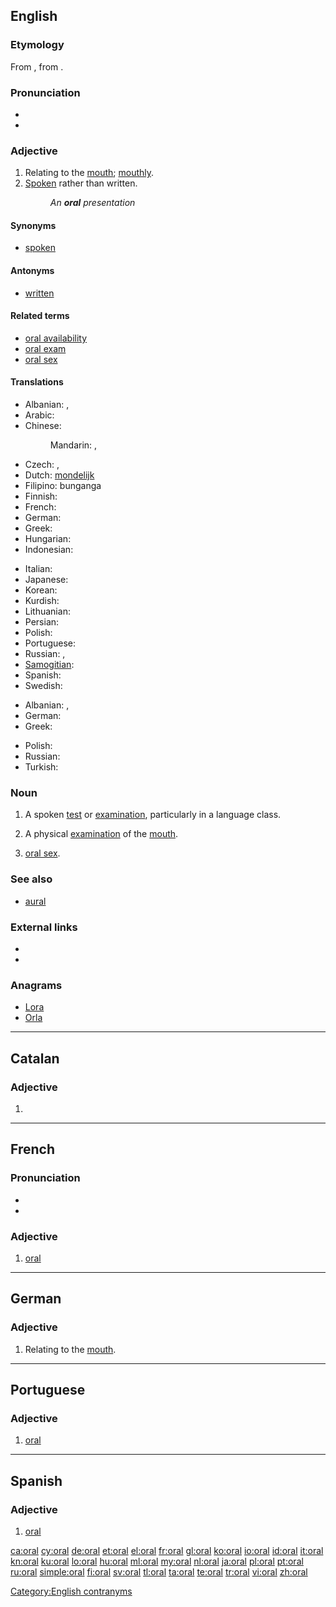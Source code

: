 {{also|Oral}}
==English==

===Etymology===
From {{etyl|NL.}} {{term|oralis||of the mouth}}, from {{etyl|la}} {{term|os||the mouth}}.

===Pronunciation===
* {{IPA|/ˈɔːɹəl/}}
* {{rhymes|ɔːrəl}}

===Adjective===
{{en-adj|-}}

# Relating to the [[mouth]]; [[mouthly]].
# [[spoken|Spoken]] rather than written.
#: ''An '''oral''' presentation''

====Synonyms====
* [[spoken]]

====Antonyms====
* [[written]]

====Related terms====
* [[oral availability]]
* [[oral exam]]
* [[oral sex]]

====Translations====
{{trans-top|relating to the mouth}}
* Albanian: {{t|sq|gojor}}, {{t|sq|oral}}
* Arabic: {{t|ar|شفهي|tr=sháfahi}}
* Chinese:
*: Mandarin: {{t|cmn|口頭|alt=口頭的|sc=Hani}},  {{t|cmn|口头|alt=口头的|tr=kǒutóu-de|sc=Hani}}
* Czech: {{t-|cs|ústní}}, {{t-|cs|orální}}
* Dutch: [[mondelijk]]
* Filipino: bunganga
* Finnish: {{t+|fi|suullinen}}
* French: {{t+|fr|oral}}
* German: {{t+|de|oral}}
* Greek: {{t|el|στοματικός|tr=stomatikós}}
* Hungarian: {{t+|hu|orális}}
* Indonesian: {{t-|id|lisan|xs=Indonesian}}
{{trans-mid}}
* Italian: {{t+|it|orale}}
* Japanese: {{t|ja|口頭|alt=口頭の|tr=こうｔこうの, kōtō-no}}
* Korean: {{t+|ko|구두|alt=구두의|tr=kudu-ui|sc=Hang}}
* Kurdish: {{t+|ku|devkî}}
* Lithuanian: {{t|lt|oralinis|xs=Lithuanian}}
* Persian: {{t|fa|دهانی|tr=dahâni|sc=fa-Arab}}
* Polish: {{t+|pl|ustny|m}}
* Portuguese: {{t+|pt|oral}}
* Russian: {{t|ru|ротовой|tr=rotovój}}, {{t+|ru|оральный|tr=orál'nyj}}
* [[Samogitian]]: {{tø|sgs|oralėnės}}
* Spanish: {{t-|es|oral}}
* Swedish: {{t+|sv|muntlig}}
{{trans-bottom}}

{{trans-top|spoken}}
* Albanian: {{t|sq|gojor}}, {{t|sq|falur}}
* German: {{t+|de|mündlich}}
* Greek: {{t+|el|προφορικός|tr=proforikós}}
{{trans-mid}}
* Polish: {{t+|pl|ustny}}
* Russian: {{t+|ru|устный|tr=ústnyj}}
* Turkish: {{t|tr|sözlü}}
{{trans-bottom}}

===Noun===
{{en-noun}}

# {{countable}} A spoken [[test]] or [[examination]], particularly in a language class.
# {{countable}} A physical [[examination]] of the [[mouth]].
# {{uncountable}} [[oral sex]].

===See also===
* [[aural]]

===External links===
* {{R:Webster 1913}}
* {{R:Century 1911}}

===Anagrams===
* [[Lora#English|Lora]]
* [[Orla#English|Orla]]

[[Category:English contranyms]]

----

==Catalan==

===Adjective===
{{ca-adj|type=mf}}

# {{l|en|oral}}

----

==French==

===Pronunciation===
* {{IPA|/ɔʁal/|lang=fr}}
* {{homophones|orale|orales|lang=fr}}

===Adjective===
{{fr-adj-al|or}}

# [[#English|oral]]

----

==German==

===Adjective===
{{head|de|adjective}}

# Relating to the [[mouth]].

----

==Portuguese==

===Adjective===
{{pt-adj|or|al}}

# [[#English|oral]]

----

==Spanish==

===Adjective===
{{es-adj|pl=orales}}

# [[#English|oral]]

[[ca:oral]]
[[cy:oral]]
[[de:oral]]
[[et:oral]]
[[el:oral]]
[[fr:oral]]
[[gl:oral]]
[[ko:oral]]
[[io:oral]]
[[id:oral]]
[[it:oral]]
[[kn:oral]]
[[ku:oral]]
[[lo:oral]]
[[hu:oral]]
[[ml:oral]]
[[my:oral]]
[[nl:oral]]
[[ja:oral]]
[[pl:oral]]
[[pt:oral]]
[[ru:oral]]
[[simple:oral]]
[[fi:oral]]
[[sv:oral]]
[[tl:oral]]
[[ta:oral]]
[[te:oral]]
[[tr:oral]]
[[vi:oral]]
[[zh:oral]]